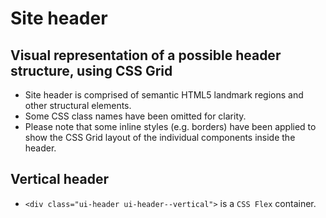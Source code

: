 
# Site header

## Visual representation of a possible header structure, using CSS Grid
- Site header is comprised of semantic HTML5 landmark regions and other structural elements.
- Some CSS class names have been omitted for clarity.
- Please note that some inline styles (e.g. borders) have been applied to show the CSS Grid layout of the individual components inside the header.

<Preview>
    <Story id="ui-components-header--header" />
</Preview>

## Vertical header
- `<div class="ui-header ui-header--vertical">` is a `CSS Flex` container.

<Preview>
    <Story id="ui-components-header--vertical-header" />
</Preview>
